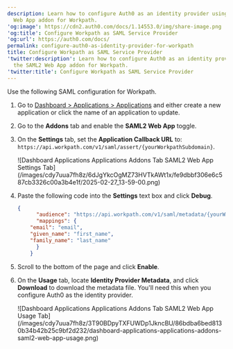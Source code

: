 ```yaml
---
description: Learn how to configure Auth0 as an identity provider using the SAML2
  Web App addon for Workpath.
'og:image': https://cdn2.auth0.com/docs/1.14553.0/img/share-image.png
'og:title': Configure Workpath as SAML Service Provider
'og:url': https://auth0.com/docs/
permalink: configure-auth0-as-identity-provider-for-workpath
title: Configure Workpath as SAML Service Provider
'twitter:description': Learn how to configure Auth0 as an identity provider using
  the SAML2 Web App addon for Workpath.
'twitter:title': Configure Workpath as SAML Service Provider
---
```

Use the following <Tooltip tip="Security Assertion Markup Language (SAML): Standardized protocol allowing two parties to exchange authentication information without a password." cta="View Glossary" href="/docs/glossary?term=SAML">SAML</Tooltip> configuration for Workpath.

1. Go to [Dashboard > Applications > Applications](https://manage.auth0.com/#/applications) and either create a new application or click the name of an application to update.
2. Go to the **Addons** tab and enable the **SAML2 Web App** toggle.
3. On the **Settings** tab, set the **Application Callback URL** to: `https://api.workpath.com/v1/saml/assert/{yourWorkpathSubdomain}`.

   <Frame>![Dashboard Applications Applications Addons Tab SAML2 Web App Settings Tab](/images/cdy7uua7fh8z/6dJgYkcOgMZ73HVTkAWt1x/fe9dbbf306e6c587cb3326c00a3b4e1f/2025-02-27_13-59-00.png)</Frame>
4. Paste the following code into the **Settings** text box and click **Debug**.

   ```json lines
   {
         "audience": "https://api.workpath.com/v1/saml/metadata/{yourWorkpathSubdomain}",
         "mappings": {
       "email": "email",
       "given_name": "first_name",
       "family_name": "last_name"
         }
       }
   ```


   

   
5. Scroll to the bottom of the page and click **Enable**.
6. On the **Usage** tab, locate **Identity Provider Metadata**, and click **Download** to download the metadata file. You'll need this when you configure Auth0 as the identity provider.

   <Frame>![Dashboard Applications Applications Addons Tab SAML2 Web App Usage Tab](/images/cdy7uua7fh8z/3T90BDpyTXFUWDp1JkncBU/86bdba6bed8130b34b42b25c9bf2d232/dashboard-applications-applications-addons-saml2-web-app-usage.png)</Frame>